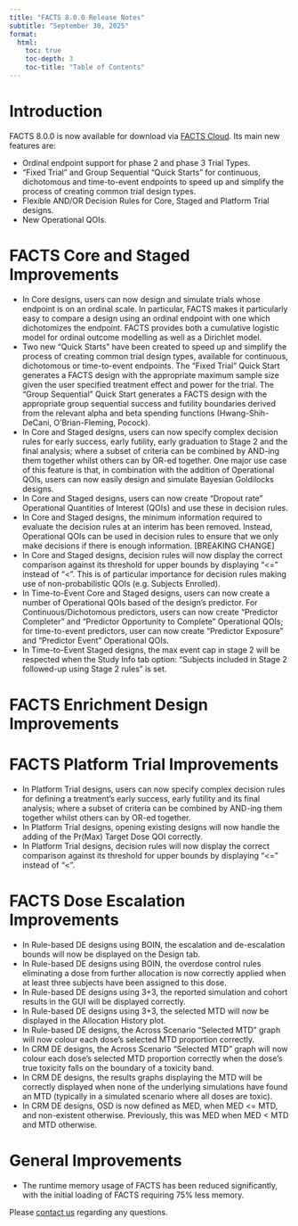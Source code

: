 ```yaml
---
title: "FACTS 8.0.0 Release Notes"
subtitle: "September 30, 2025"
format:
  html:
    toc: true
    toc-depth: 3
    toc-title: "Table of Contents"
---
```


# Introduction

FACTS 8.0.0 is now available for download via [FACTS Cloud](https://factscloud-live.azurewebsites.net/). Its main new features are:

- Ordinal endpoint support for phase 2 and phase 3 Trial Types. 
- "Fixed Trial" and Group Sequential "Quick Starts" for continuous, dichotomous and time-to-event endpoints to speed up and simplify the process of creating common trial design types.
- Flexible AND/OR Decision Rules for Core, Staged and Platform Trial designs.
- New Operational QOIs.

# FACTS Core and Staged Improvements

- In Core designs, users can now design and simulate trials whose endpoint is on an ordinal scale. In particular, FACTS makes it particularly easy to compare a design using an ordinal endpoint with one which dichotomizes the endpoint. FACTS provides both a cumulative logistic model for ordinal outcome modelling as well as a Dirichlet model.
- Two new "Quick Starts" have been created to speed up and simplify the process of creating common trial design types, available for continuous, dichotomous or time-to-event endpoints. The "Fixed Trial" Quick Start generates a FACTS design with the appropriate maximum sample size given the user specified treatment effect and power for the trial. The "Group Sequential" Quick Start generates a FACTS design with the appropriate group sequential success and futility boundaries derived from the relevant alpha and beta spending functions (Hwang-Shih-DeCani, O'Brian-Fleming, Pocock).
- In Core and Staged designs, users can now specify complex decision rules for early success, early futility, early graduation to Stage 2 and the final analysis; where a subset of criteria can be combined by AND-ing them together whilst others can by OR-ed together. One major use case of this feature is that, in combination with the addition of Operational QOIs, users can now easily design and simulate Bayesian Goldilocks designs.
- In Core and Staged designs, users can now create "Dropout rate" Operational Quantities of Interest (QOIs) and use these in decision rules.
- In Core and Staged designs, the minimum information required to evaluate the decision rules at an interim has been removed. Instead, Operational QOIs can be used in decision rules to ensure that we only make decisions if there is enough information. [BREAKING CHANGE]
- In Core and Staged designs, decision rules will now display the correct comparison against its threshold for upper bounds by displaying "<=" instead of "<". This is of particular importance for decision rules making use of non-probabilistic QOIs (e.g. Subjects Enrolled).
- In Time-to-Event Core and Staged designs, users can now create a number of Operational QOIs based of the design's predictor. For Continuous/Dichotomous predictors, users can now create "Predictor Completer" and "Predictor Opportunity to Complete" Operational QOIs; for time-to-event predictors, user can now create "Predictor Exposure" and "Predictor Event" Operational QOIs.
- In Time-to-Event Staged designs, the max event cap in stage 2 will be respected when the Study Info tab option: "Subjects included in Stage 2 followed-up using Stage 2 rules" is set. 

# FACTS Enrichment Design Improvements


# FACTS Platform Trial Improvements

- In Platform Trial designs, users can now specify complex decision rules for defining a treatment's early success, early futility and its final analysis; where a subset of criteria can be combined by AND-ing them together whilst others can by OR-ed together.
- In Platform Trial designs, opening existing designs will now handle the adding of the Pr(Max) Target Dose QOI correctly.
- In Platform Trial designs, decision rules will now display the correct comparison against its threshold for upper bounds by displaying "<=" instead of "<".

# FACTS Dose Escalation Improvements

- In Rule-based DE designs using BOIN, the escalation and de-escalation bounds will now be displayed on the Design tab.
- In Rule-based DE designs using BOIN, the overdose control rules eliminating a dose from further allocation is now correctly applied when at least three subjects have been assigned to this dose.
- In Rule-based DE designs using 3+3, the reported simulation and cohort results in the GUI will be displayed correctly.
- In Rule-based DE designs using 3+3, the selected MTD will now be displayed in the Allocation History plot.
- In Rule-based DE designs, the Across Scenario "Selected MTD" graph will now colour each dose's selected MTD proportion correctly.
- In CRM DE designs, the Across Scenario "Selected MTD" graph will now colour each dose's selected MTD proportion correctly when the dose's true toxicity falls on the boundary of a toxicity band.
- In CRM DE designs, the results graphs displaying the MTD will be correctly displayed when none of the underlying simulations have found an MTD (typically in a simulated scenario where all doses are toxic).
- In CRM DE designs, OSD is now defined as MED, when MED <= MTD, and non-existent otherwise. Previously, this was MED when MED < MTD and MTD otherwise.

# General Improvements

- The runtime memory usage of FACTS has been reduced significantly, with the initial loading of FACTS requiring 75% less memory.


Please [contact us](../../../contact/index.qmd) regarding any questions.